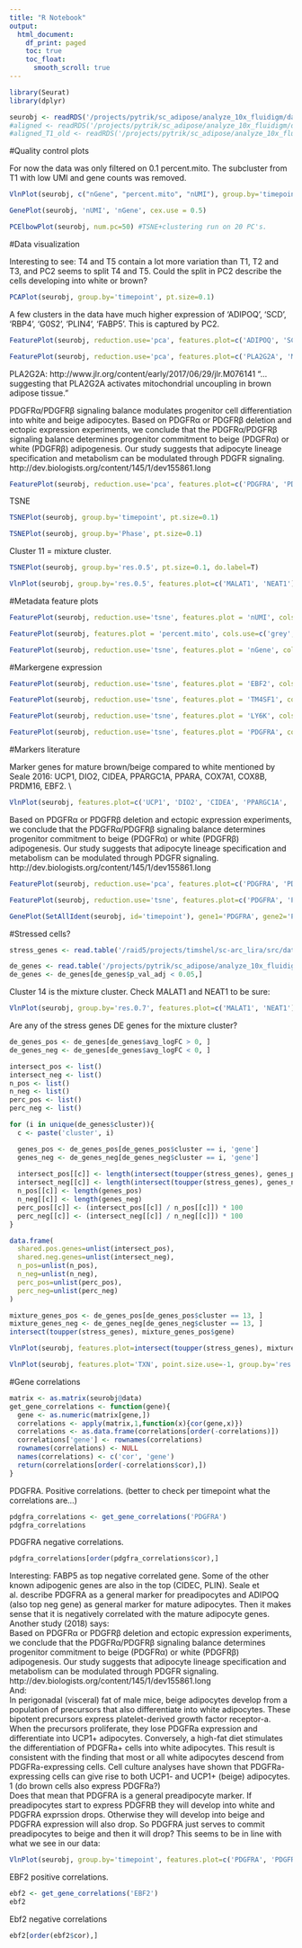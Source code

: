 ```yaml
---
title: "R Notebook"
output:
  html_document:
    df_print: paged
    toc: true
    toc_float: 
      smooth_scroll: true
---
```


```r
library(Seurat)
library(dplyr)

seurobj <- readRDS('/projects/pytrik/sc_adipose/analyze_10x_fluidigm/data/10x-180831-noreg')
#aligned <- readRDS('/projects/pytrik/sc_adipose/analyze_10x_fluidigm/data/10x-180831-aligned')
#aligned_T1_old <- readRDS('/projects/pytrik/sc_adipose/analyze_10x_fluidigm/data/10x-180504-T1-aligned')
```

#Quality control plots

For now the data was only filtered on 0.1 percent.mito. The subcluster from T1 with low UMI and gene counts was removed.

```r
VlnPlot(seurobj, c("nGene", "percent.mito", "nUMI"), group.by='timepoint', nCol = 1, point.size.use=-1, size.x.use = 10)
```

```r
GenePlot(seurobj, 'nUMI', 'nGene', cex.use = 0.5)
```


```r
PCElbowPlot(seurobj, num.pc=50) #TSNE+clustering run on 20 PC's.
```

#Data visualization

Interesting to see: T4 and T5 contain a lot more variation than T1, T2 and T3, and PC2 seems to split T4 and T5. Could the split in PC2 describe the cells developing into white or brown? 

```r
PCAPlot(seurobj, group.by='timepoint', pt.size=0.1)
```

A few clusters in the data have much higher expression of 'ADIPOQ', 'SCD', 'RBP4', 'G0S2', 'PLIN4', 'FABP5'. This is captured by PC2. 

```r
FeaturePlot(seurobj, reduction.use='pca', features.plot=c('ADIPOQ', 'SCD', 'RBP4', 'G0S2', 'PLIN4', 'FABP5'), pt.size=1, cols.use=c('gray', 'blue'), no.legend=F, nCol=2)
```



```r
FeaturePlot(seurobj, reduction.use='pca', features.plot=c('PLA2G2A', 'MT1X', 'APOD', 'DPT', 'PTGDS', 'IGF2'), pt.size=1, cols.use=c('gray', 'blue'), no.legend=F, nCol=2)
```

PLA2G2A: http://www.jlr.org/content/early/2017/06/29/jlr.M076141 
"...suggesting that PLA2G2A activates mitochondrial uncoupling in brown adipose tissue."


PDGFRα/PDGFRβ signaling balance modulates progenitor cell differentiation into white and beige adipocytes. Based on PDGFRα or PDGFRβ deletion and ectopic expression experiments, we conclude that the PDGFRα/PDGFRβ signaling balance determines progenitor commitment to beige (PDGFRα) or white (PDGFRβ) adipogenesis. Our study suggests that adipocyte lineage specification and metabolism can be modulated through PDGFR signaling. http://dev.biologists.org/content/145/1/dev155861.long 

```r
FeaturePlot(seurobj, reduction.use='pca', features.plot=c('PDGFRA', 'PDGFRB'), pt.size=1, cols.use=c('gray', 'blue'), no.legend=F, nCol=2)
```


TSNE

```r
TSNEPlot(seurobj, group.by='timepoint', pt.size=0.1)
```

```r
TSNEPlot(seurobj, group.by='Phase', pt.size=0.1)
```

Cluster 11 = mixture cluster.

```r
TSNEPlot(seurobj, group.by='res.0.5', pt.size=0.1, do.label=T)
```

```r
VlnPlot(seurobj, group.by='res.0.5', features.plot=c('MALAT1', 'NEAT1'), point.size.use=-1)
```

#Metadata feature plots

```r
FeaturePlot(seurobj, reduction.use='tsne', features.plot = 'nUMI', cols.use=c('grey', 'blue'), no.legend=F)
```

```r
FeaturePlot(seurobj, features.plot = 'percent.mito', cols.use=c('grey', 'blue'), no.legend = F)
```

```r
FeaturePlot(seurobj, reduction.use='tsne', features.plot = 'nGene', cols.use=c('grey', 'blue'), no.legend = F)
```

#Markergene expression

```r
FeaturePlot(seurobj, reduction.use='tsne', features.plot = 'EBF2', cols.use=c('grey', 'blue'), no.legend = F)
```

```r
FeaturePlot(seurobj, reduction.use='tsne', features.plot = 'TM4SF1', cols.use=c('grey', 'blue'), no.legend = F)
```

```r
FeaturePlot(seurobj, reduction.use='tsne', features.plot = 'LY6K', cols.use=c('grey', 'blue'), no.legend = F)
```

```r
FeaturePlot(seurobj, reduction.use='tsne', features.plot = 'PDGFRA', cols.use=c('grey', 'blue'), no.legend = F)
```


#Markers literature

Marker genes for mature brown/beige compared to white mentioned by Seale 2016: UCP1, DIO2, CIDEA, PPARGC1A, PPARA, COX7A1, COX8B, PRDM16, EBF2. \\

```r
VlnPlot(seurobj, features.plot=c('UCP1', 'DIO2', 'CIDEA', 'PPARGC1A', 'PPARA', 'COX7A1', 'PRDM16', 'EBF2'), group.by='timepoint', point.size.use = -1, nCol=2)
```


Based on PDGFRα or PDGFRβ deletion and ectopic expression experiments, we conclude that the PDGFRα/PDGFRβ signaling balance determines progenitor commitment to beige (PDGFRα) or white (PDGFRβ) adipogenesis. Our study suggests that adipocyte lineage specification and metabolism can be modulated through PDGFR signaling. http://dev.biologists.org/content/145/1/dev155861.long 

```r
FeaturePlot(seurobj, reduction.use='pca', features.plot=c('PDGFRA', 'PDGFRB'), pt.size=1, cols.use=c('gray', 'blue'), no.legend=F, nCol=2)
```

```r
FeaturePlot(seurobj, reduction.use='tsne', features.plot=c('PDGFRA', 'PDGFRB'), pt.size=1, cols.use=c('gray', 'blue'), no.legend=F, nCol=2)
```

```r
GenePlot(SetAllIdent(seurobj, id='timepoint'), gene1='PDGFRA', gene2='PDGFRB', cex.use=0.5)
```


#Stressed cells?

```r
stress_genes <- read.table('/raid5/projects/timshel/sc-arc_lira/src/data-genelists/171219-van_den_Brink2017-genes_affected_by_dissociation.csv', header=T) %>% pull(1)
```


```r
de_genes <- read.table('/projects/pytrik/sc_adipose/analyze_10x_fluidigm/data/markergenes/180831/markers_res.0.7_negbinom', header=T)
de_genes <- de_genes[de_genes$p_val_adj < 0.05,]
```

Cluster 14 is the mixture cluster. Check MALAT1 and NEAT1 to be sure: 

```r
VlnPlot(seurobj, group.by='res.0.7', features.plot=c('MALAT1', 'NEAT1'), point.size.use =-1)
```

Are any of the stress genes DE genes for the mixture cluster?

```r
de_genes_pos <- de_genes[de_genes$avg_logFC > 0, ]
de_genes_neg <- de_genes[de_genes$avg_logFC < 0, ]

intersect_pos <- list()
intersect_neg <- list()
n_pos <- list()
n_neg <- list()
perc_pos <- list()
perc_neg <- list()

for (i in unique(de_genes$cluster)){
  c <- paste('cluster', i)

  genes_pos <- de_genes_pos[de_genes_pos$cluster == i, 'gene']
  genes_neg <- de_genes_neg[de_genes_neg$cluster == i, 'gene']
  
  intersect_pos[[c]] <- length(intersect(toupper(stress_genes), genes_pos))
  intersect_neg[[c]] <- length(intersect(toupper(stress_genes), genes_neg))
  n_pos[[c]] <- length(genes_pos)
  n_neg[[c]] <- length(genes_neg)
  perc_pos[[c]] <- (intersect_pos[[c]] / n_pos[[c]]) * 100
  perc_neg[[c]] <- (intersect_neg[[c]] / n_neg[[c]]) * 100
}

data.frame(
  shared.pos.genes=unlist(intersect_pos),
  shared.neg.genes=unlist(intersect_neg),
  n_pos=unlist(n_pos),
  n_neg=unlist(n_neg),
  perc_pos=unlist(perc_pos),
  perc_neg=unlist(perc_neg)
)

```



```r
mixture_genes_pos <- de_genes_pos[de_genes_pos$cluster == 13, ]
mixture_genes_neg <- de_genes_neg[de_genes_neg$cluster == 13, ]
intersect(toupper(stress_genes), mixture_genes_pos$gene)
```


```r
VlnPlot(seurobj, features.plot=intersect(toupper(stress_genes), mixture_genes_pos$gene), point.size.use=-1, group.by='res.0.7', nCol=2)
```


```r
VlnPlot(seurobj, features.plot='TXN', point.size.use=-1, group.by='res.0.7', nCol=2)
```

#Gene correlations

```r
matrix <- as.matrix(seurobj@data)
get_gene_correlations <- function(gene){
  gene <- as.numeric(matrix[gene,])
  correlations <- apply(matrix,1,function(x){cor(gene,x)})
  correlations <- as.data.frame(correlations[order(-correlations)])
  correlations['gene'] <- rownames(correlations)
  rownames(correlations) <- NULL
  names(correlations) <- c('cor', 'gene')
  return(correlations[order(-correlations$cor),])
}
```

PDGFRA. Positive correlations. (better to check per timepoint what the correlations are...)

```r

pdgfra_correlations <- get_gene_correlations('PDGFRA')
pdgfra_correlations
```

PDGFRA negative correlations. 

```r
pdgfra_correlations[order(pdgfra_correlations$cor),]
```

Interesting: FABP5 as top negative correlated gene. Some of the other known adipogenic genes are also in the top (CIDEC, PLIN). Seale et al. describe PDGFRA as a general marker for preadipocytes and ADIPOQ (also top neg gene) as general marker for mature adipocytes. Then it makes sense that it is negatively correlated with the mature adipocyte genes. 
\
Another study (2018) says: \
Based on PDGFRα or PDGFRβ deletion and ectopic expression experiments, we conclude that the PDGFRα/PDGFRβ signaling balance determines progenitor commitment to beige (PDGFRα) or white (PDGFRβ) adipogenesis. Our study suggests that adipocyte lineage specification and metabolism can be modulated through PDGFR signaling. http://dev.biologists.org/content/145/1/dev155861.long 
\
And:\
In perigonadal (visceral) fat of male mice, beige adipocytes develop from a population of precursors that also differentiate into white adipocytes. These bipotent precursors express platelet-derived growth factor receptor-a. When the precursors proliferate, they lose PDGFRa expression and differentiate into UCP1+ adipocytes. Conversely, a high-fat diet stimulates the differentiation of PDGFRa+ cells into white adipocytes. This result is consistent with the finding that most or all white adipocytes descend from PDGFRa-expressing cells. Cell culture analyses have shown that PDGFRa-expressing cells can give rise to both UCP1- and UCP1+ (beige) adipocytes. 1 (do brown cells also express PDGFRa?)
\
Does that mean that PDGFRA is a general preadipocyte marker. If preadipocytes start to express PDGFRB they will develop into white and PDGFRA exprssion drops. Otherwise they will develop into beige and PDGFRA expression will also drop. So PDGFRA just serves to commit preadipocytes to beige and then it will drop? This seems to be in line with what we see in our data: 

```r
VlnPlot(seurobj, group.by='timepoint', features.plot=c('PDGFRA', 'PDGFRB'), point.size.use=-1, x.lab.rot=T)
```

EBF2 positive correlations.

```r
ebf2 <- get_gene_correlations('EBF2')
ebf2
```

Ebf2 negative correlations

```r
ebf2[order(ebf2$cor),]
```

